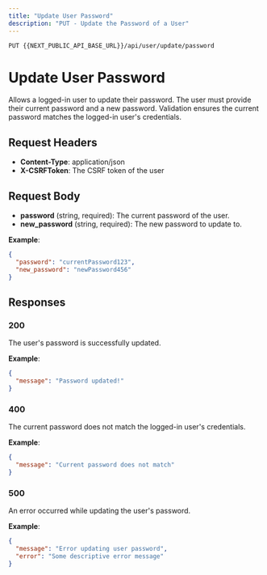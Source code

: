 ```yaml
---
title: "Update User Password"
description: "PUT - Update the Password of a User"
---
```

```
PUT {{NEXT_PUBLIC_API_BASE_URL}}/api/user/update/password
```

# Update User Password

Allows a logged-in user to update their password. The user must provide their current password and a new password. Validation ensures the current password matches the logged-in user's credentials.

## Request Headers

- **Content-Type**: application/json  
- **X-CSRFToken**: The CSRF token of the user  

## Request Body

- **password** (string, required): The current password of the user.  
- **new_password** (string, required): The new password to update to.  

**Example**:  
```json
{
  "password": "currentPassword123",
  "new_password": "newPassword456"
}
```

## Responses

### 200
The user's password is successfully updated.  

**Example**:  
```json
{
  "message": "Password updated!"
}
```

### 400
The current password does not match the logged-in user's credentials.  

**Example**:  
```json
{
  "message": "Current password does not match"
}
```

### 500
An error occurred while updating the user's password.  

**Example**:  
```json
{
  "message": "Error updating user password",
  "error": "Some descriptive error message"
}
```